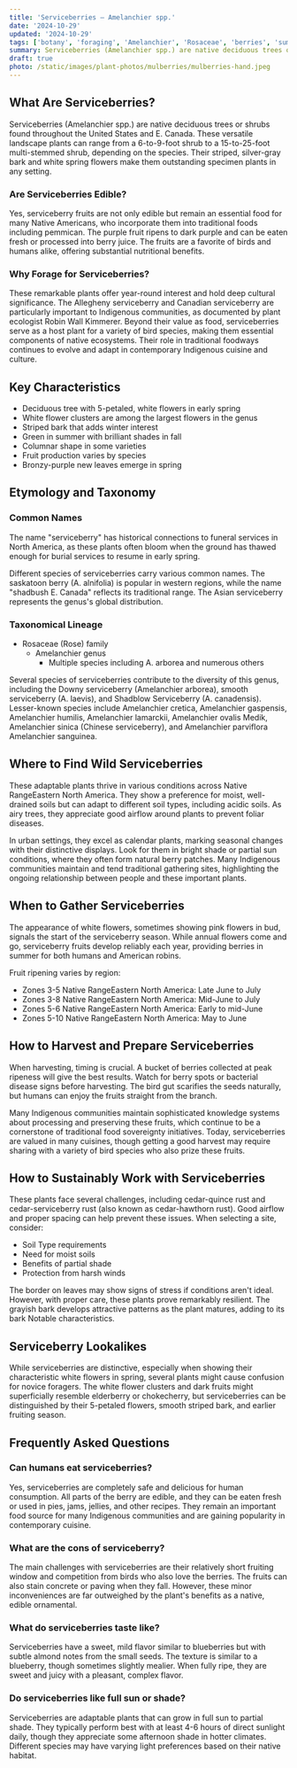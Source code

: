 ```yaml
---
title: 'Serviceberries – Amelanchier spp.'
date: '2024-10-29'
updated: '2024-10-29'
tags: ['botany', 'foraging', 'Amelanchier', 'Rosaceae', 'berries', 'summer']
summary: Serviceberries (Amelanchier spp.) are native deciduous trees or shrubs found throughout the United States and E. Canada.
draft: true
photo: /static/images/plant-photos/mulberries/mulberries-hand.jpeg
---
```


## What Are Serviceberries?

Serviceberries (Amelanchier spp.) are native deciduous trees or shrubs found throughout the United States and E. Canada. These versatile landscape plants can range from a 6-to-9-foot shrub to a 15-to-25-foot multi-stemmed shrub, depending on the species. Their striped, silver-gray bark and white spring flowers make them outstanding specimen plants in any setting.

### Are Serviceberries Edible?

Yes, serviceberry fruits are not only edible but remain an essential food for many Native Americans, who incorporate them into traditional foods including pemmican. The purple fruit ripens to dark purple and can be eaten fresh or processed into berry juice. The fruits are a favorite of birds and humans alike, offering substantial nutritional benefits.

### Why Forage for Serviceberries?

These remarkable plants offer year-round interest and hold deep cultural significance. The Allegheny serviceberry and Canadian serviceberry are particularly important to Indigenous communities, as documented by plant ecologist Robin Wall Kimmerer. Beyond their value as food, serviceberries serve as a host plant for a variety of bird species, making them essential components of native ecosystems. Their role in traditional foodways continues to evolve and adapt in contemporary Indigenous cuisine and culture.

## Key Characteristics

- Deciduous tree with 5-petaled, white flowers in early spring
- White flower clusters are among the largest flowers in the genus
- Striped bark that adds winter interest
- Green in summer with brilliant shades in fall
- Columnar shape in some varieties
- Fruit production varies by species
- Bronzy-purple new leaves emerge in spring

## Etymology and Taxonomy

### Common Names

The name "serviceberry" has historical connections to funeral services in North America, as these plants often bloom when the ground has thawed enough for burial services to resume in early spring.

Different species of serviceberries carry various common names. The saskatoon berry (A. alnifolia) is popular in western regions, while the name "shadbush E. Canada" reflects its traditional range. The Asian serviceberry represents the genus's global distribution.

### Taxonomical Lineage

- Rosaceae (Rose) family
  - Amelanchier genus
    - Multiple species including A. arborea and numerous others

Several species of serviceberries contribute to the diversity of this genus, including the Downy serviceberry (Amelanchier arborea), smooth serviceberry (A. laevis), and Shadblow Serviceberry (A. canadensis). Lesser-known species include Amelanchier cretica, Amelanchier gaspensis, Amelanchier humilis, Amelanchier lamarckii, Amelanchier ovalis Medik, Amelanchier sinica (Chinese serviceberry), and Amelanchier parviflora Amelanchier sanguinea.

## Where to Find Wild Serviceberries

These adaptable plants thrive in various conditions across Native RangeEastern North America. They show a preference for moist, well-drained soils but can adapt to different soil types, including acidic soils. As airy trees, they appreciate good airflow around plants to prevent foliar diseases.

In urban settings, they excel as calendar plants, marking seasonal changes with their distinctive displays. Look for them in bright shade or partial sun conditions, where they often form natural berry patches. Many Indigenous communities maintain and tend traditional gathering sites, highlighting the ongoing relationship between people and these important plants.

## When to Gather Serviceberries

The appearance of white flowers, sometimes showing pink flowers in bud, signals the start of the serviceberry season. While annual flowers come and go, serviceberry fruits develop reliably each year, providing berries in summer for both humans and American robins.

Fruit ripening varies by region:

- Zones 3-5 Native RangeEastern North America: Late June to July
- Zones 3-8 Native RangeEastern North America: Mid-June to July
- Zones 5-6 Native RangeEastern North America: Early to mid-June
- Zones 5-10 Native RangeEastern North America: May to June

## How to Harvest and Prepare Serviceberries

When harvesting, timing is crucial. A bucket of berries collected at peak ripeness will give the best results. Watch for berry spots or bacterial disease signs before harvesting. The bird gut scarifies the seeds naturally, but humans can enjoy the fruits straight from the branch.

Many Indigenous communities maintain sophisticated knowledge systems about processing and preserving these fruits, which continue to be a cornerstone of traditional food sovereignty initiatives. Today, serviceberries are valued in many cuisines, though getting a good harvest may require sharing with a variety of bird species who also prize these fruits.

## How to Sustainably Work with Serviceberries

These plants face several challenges, including cedar-quince rust and cedar-serviceberry rust (also known as cedar-hawthorn rust). Good airflow and proper spacing can help prevent these issues. When selecting a site, consider:

- Soil Type requirements
- Need for moist soils
- Benefits of partial shade
- Protection from harsh winds

The border on leaves may show signs of stress if conditions aren't ideal. However, with proper care, these plants prove remarkably resilient. The grayish bark develops attractive patterns as the plant matures, adding to its bark Notable characteristics.

## Serviceberry Lookalikes

While serviceberries are distinctive, especially when showing their characteristic white flowers in spring, several plants might cause confusion for novice foragers. The white flower clusters and dark fruits might superficially resemble elderberry or chokecherry, but serviceberries can be distinguished by their 5-petaled flowers, smooth striped bark, and earlier fruiting season.

## Frequently Asked Questions

### Can humans eat serviceberries?

Yes, serviceberries are completely safe and delicious for human consumption. All parts of the berry are edible, and they can be eaten fresh or used in pies, jams, jellies, and other recipes. They remain an important food source for many Indigenous communities and are gaining popularity in contemporary cuisine.

### What are the cons of serviceberry?

The main challenges with serviceberries are their relatively short fruiting window and competition from birds who also love the berries. The fruits can also stain concrete or paving when they fall. However, these minor inconveniences are far outweighed by the plant's benefits as a native, edible ornamental.

### What do serviceberries taste like?

Serviceberries have a sweet, mild flavor similar to blueberries but with subtle almond notes from the small seeds. The texture is similar to a blueberry, though sometimes slightly mealier. When fully ripe, they are sweet and juicy with a pleasant, complex flavor.

### Do serviceberries like full sun or shade?

Serviceberries are adaptable plants that can grow in full sun to partial shade. They typically perform best with at least 4-6 hours of direct sunlight daily, though they appreciate some afternoon shade in hotter climates. Different species may have varying light preferences based on their native habitat.

